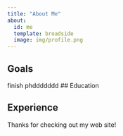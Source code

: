 ```yaml
---
title: "About Me"
about:
  id: me
  template: broadside
  image: img/profile.png
---
```


:::{#me}

## Goals
finish phddddddd
## Education

## Experience

:::

Thanks for checking out my web site!
